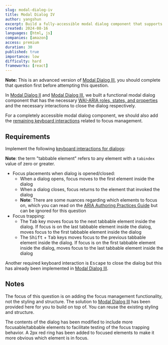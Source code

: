 ```yaml
---
slug: modal-dialog-iv
title: Modal Dialog IV
author: yangshun
excerpt: Build a fully-accessible modal dialog component that supports all required keyboard interactions
created: 2024-08-16
languages: [html, js]
companies: [amazon]
access: premium
duration: 30
published: true
importance: low
difficulty: hard
frameworks: [react]
---
```


**Note:** This is an advanced version of [Modal Dialog III](/questions/user-interface/modal-dialog-iii), you should complete that question first before attempting this question.

In [Modal Dialog II](/questions/user-interface/modal-dialog-ii) and [Modal Dialog III](/questions/user-interface/modal-dialog-iii), we built a functional modal dialog component that has the necessary [WAI-ARIA roles, states, and properties](https://www.w3.org/WAI/ARIA/apg/patterns/dialog-modal/#wai-ariaroles,states,andproperties) and the necessary interactions to close the dialog respectively.

For a completely accessible modal dialog component, we should also add the [remaining keyboard interactions](https://www.w3.org/WAI/ARIA/apg/patterns/dialog-modal/#keyboardinteraction) related to focus management.

## Requirements

Implement the following [keyboard interactions for dialogs](https://www.w3.org/WAI/ARIA/apg/patterns/dialog-modal/#keyboardinteraction):

**Note**: the term "tabbable element" refers to any element with a `tabindex` value of zero or greater.

- Focus placements when dialog is opened/closed:
  - When a dialog opens, focus moves to the first element inside the dialog
  - When a dialog closes, focus returns to the element that invoked the dialog
  - **Note**: There are some nuances regarding which elements to focus on, which you can read on the [ARIA Authoring Practices Guide](https://www.w3.org/WAI/ARIA/apg/patterns/dialog-modal/#keyboardinteraction) but can be ignored for this question
- Focus trapping:
  - The <kbd>Tab</kbd> key moves focus to the next tabbable element inside the dialog. If focus is on the last tabbable element inside the dialog, moves focus to the first tabbable element inside the dialog
  - The <kbd>Shift</kbd> + <kbd>Tab</kbd> keys moves focus to the previous tabbable element inside the dialog. If focus is on the first tabbable element inside the dialog, moves focus to the last tabbable element inside the dialog

Another required keyboard interaction is <kbd>Escape</kbd> to close the dialog but this has already been implemented in [Modal Dialog III](/questions/user-interface/modal-dialog-iii).

## Notes

The focus of this question is on adding the focus management functionality, not the styling and structure. The solution to [Modal Dialog III](/questions/user-interface/modal-dialog-iii) has been provided here for you to build on top of. You can reuse the existing styling and structure.

The contents of the dialog has been modified to include more focusable/tabbable elements to facilitate testing of the focus trapping behavior. A 2px red ring has been added to focused elements to make it more obvious which element is in focus.
